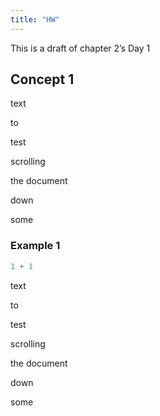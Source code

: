 ```yaml
---
title: "HW"
---
```


This is a draft of chapter 2's Day 1

## Concept 1

text

to

test

scrolling

the document

down

some

### Example 1

```r
1 + 1
```

text

to

test

scrolling

the document

down

some
